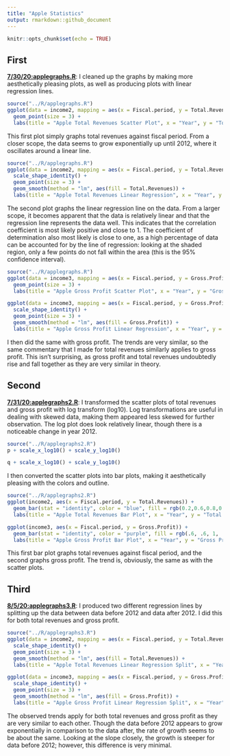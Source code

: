 ```yaml
---
title: "Apple Statistics"
output: rmarkdown::github_document
---
```


```r
knitr::opts_chunk$set(echo = TRUE)
```

## First

[**7/30/20:applegraphs.R**](../R/applegraphs.R): I cleaned up the graphs by making more aesthetically pleasing plots, as well as producing plots with linear regression lines. 

```r
source("../R/applegraphs.R")
ggplot(data = income2, mapping = aes(x = Fiscal.period, y = Total.Revenues, color = factor(Total.Revenues))) +
  geom_point(size = 3) + 
  labs(title = "Apple Total Revenues Scatter Plot", x = "Year", y = "Total Revenues (dollars)", color = "Total Revenues")
```

This first plot simply graphs total revenues against fiscal period. From a closer scope, the data seems to grow exponentially up until 2012, where it oscillates around a linear line. 

```r
source("../R/applegraphs.R")
ggplot(data = income2, mapping = aes(x = Fiscal.period, y = Total.Revenues, color = Total.Revenues)) +
  scale_shape_identity() +
  geom_point(size = 3) + 
  geom_smooth(method = "lm", aes(fill = Total.Revenues)) +
  labs(title = "Apple Total Revenues Linear Regression", x = "Year", y = "Total Revenues (dollars)", color = "Total Revenues")
```

The second plot graphs the linear regression line on the data. From a larger scope, it becomes apparent that the data is relatively linear and that the regression line represents the data well. This indicates that the correlation coefficient is most likely positive and close to 1. The coefficient of determination also most likely is close to one, as a high percentage of data can be accounted for by the line of regression: looking at the shaded region, only a few points do not fall within the area (this is the 95% confidence interval).

```r
source("../R/applegraphs.R")
ggplot(data = income3, mapping = aes(x = Fiscal.period, y = Gross.Profit, color = factor(Gross.Profit))) +
  geom_point(size = 3) +
  labs(title = "Apple Gross Profit Scatter Plot", x = "Year", y = "Gross Profit (dollars)", color = "Gross Profit")

ggplot(data = income3, mapping = aes(x = Fiscal.period, y = Gross.Profit, color = Gross.Profit)) +
  scale_shape_identity() +
  geom_point(size = 3) + 
  geom_smooth(method = "lm", aes(fill = Gross.Profit)) +
  labs(title = "Apple Gross Profit Linear Regression", x = "Year", y = "Gross Profit (dollars)", color = "Gross Profit")
```

I then did the same with gross profit. The trends are very similar, so the same commentary that I made for total revenues similarly applies to gross profit. This isn't surprising, as gross profit and total revenues undoubtedly rise and fall together as they are very similar in theory.

## Second

[**7/31/20:applegraphs2.R**](../R/applegraphs2.R): I transformed the scatter plots of total revenues and gross profit with log transform (log10). Log transformations are useful in dealing with skewed data, making them appeared less skewed for further observation. The log plot does look relatively linear, though there is a noticeable change in year 2012.

```r
source("../R/applegraphs2.R")
p + scale_x_log10() + scale_y_log10()

q + scale_x_log10() + scale_y_log10()
```

I then converted the scatter plots into bar plots, making it aesthetically pleasing with the colors and outline.

```r
source("../R/applegraphs2.R")
ggplot(income2, aes(x = Fiscal.period, y = Total.Revenues)) +
  geom_bar(stat = "identity", color = "blue", fill = rgb(0.2,0.6,0.8,0.7)) +
  labs(title = "Apple Total Revenues Bar Plot", x = "Year", y = "Total Revenues (dollars)")

ggplot(income3, aes(x = Fiscal.period, y = Gross.Profit)) +
  geom_bar(stat = "identity", color = "purple", fill = rgb(.6, .6, 1, .7)) +
  labs(title = "Apple Gross Profit Bar Plot", x = "Year", y = "Gross Profit (dollars)")
```

This first bar plot graphs total revenues against fiscal period, and the second graphs gross profit. The trend is, obviously, the same as with the scatter plots.

## Third

[**8/5/20:applegraphs3.R**](../R/applegraphs3.R): I produced two different regression lines by splitting up the data between data before 2012 and data after 2012. I did this for both total revenues and gross profit.

```r
source("../R/applegraphs3.R")
ggplot(data = income2, mapping = aes(x = Fiscal.period, y = Total.Revenues, color = Fiscal.period > 2012)) +
  scale_shape_identity() +
  geom_point(size = 3) + 
  geom_smooth(method = "lm", aes(fill = Total.Revenues)) +
  labs(title = "Apple Total Revenues Linear Regression Split", x = "Year", y = "Total Revenues (dollars)", color = "Total Revenues by Time")

ggplot(data = income3, mapping = aes(x = Fiscal.period, y = Gross.Profit, color = Fiscal.period > 2012)) +
  scale_shape_identity() +
  geom_point(size = 3) + 
  geom_smooth(method = "lm", aes(fill = Gross.Profit)) +
  labs(title = "Apple Gross Profit Linear Regression Split", x = "Year", y = "Gross Profit (dollars)", color = "Gross Profit by Time")
```

The observed trends apply for both total revenues and gross profit as they are very similar to each other. Though the data before 2012 appears to grow exponentially in comparison to the data after, the rate of growth seems to be about the same. Looking at the slope closely, the growth is steeper for data before 2012; however, this difference is very minimal.